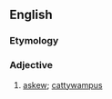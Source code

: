 ==English==

===Etymology===
{{blend|askew|cattywampus}}

===Adjective===
{{en-adj}}

# [[askew]]; [[cattywampus]]